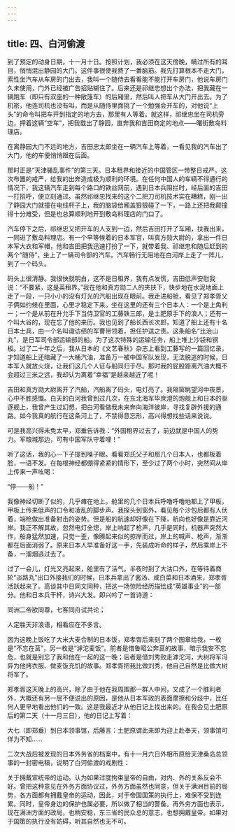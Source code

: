 ```yaml
---
---
---
```

title: 四、白河偷渡
---




到了预定的动身日期，十一月十日。按照计划，我必须在这天傍晚，瞒过所有的耳目，悄悄混出静园的大门。这件事很使我费了一番脑筋。我先打算根本不走大门，索性坐汽车从车房的门出去，我叫一个随侍去看看能不能打开车房门，他说车房门久未使用，门外已经被广告招贴糊住了。后来还是祁继忠想出个办法，把我藏在一辆跑车（即只有双座的一种敞篷车）的后厢里，然后叫人把车从大门开出去。为了机密，他连司机也没有叫，而是从随侍里面挑了一个勉强会开车的，对他说“上头”的命令叫把车开到指定的地方去，那里有人等着。就这样，祁继忠坐在司机旁边，押着这辆“空车”，把我载出了静园，直奔我和吉田商定的地点——曙街敷岛料理店。

在离静园大门不远的地方，吉田忠太郎坐在一辆汽车上等着，一看见我的汽车出了大门，他的车便悄悄跟在后面。

那时正是“天津骚乱事件”的第三天。日本租界和接近的中国管区一带整日戒严。这次布置的戒严，给我的出奔造成极为顺利的环境。在任何中国人的车辆不得通行的情况下，我这辆汽车走到每个路口的铁丝网前，遇到日本兵阻拦时，经后面的吉田一打招呼，便立刻通过。虽然祁继忠找来的这个二把刀司机技术实在糟糕，刚一出了静园大门就撞在电线杆子上，我的脑袋给厢盖狠狠碰了一下，一路上还把我颠撞得十分难受，但是也总算顺利地开到敷岛料理店的门口了。

汽车停下之后，祁继忠又把开车的人支到一边，然后吉田打开了车厢，扶我出来，一同进了敷岛料理店。有一个早等候着的日本军官，叫真方勋大尉的，拿出一件日本军大衣和军帽，他和吉田把我迅速打扮了一下，就带着我、祁继忠和随后赶到的两个“随侍”，坐上了一辆司令部的汽车。汽车畅行无阻地在白河岸上走了一阵儿，到了一个码头。

码头上很清静。我很快就明白，这不是日租界，我有点发慌，吉田低声安慰我说：“不要紧，这是英租界。”我在他和真方勋二人的夹扶下，快步地在水泥地面上走了一段，一只小小的没有灯光的汽船出现在眼前。我走进船舱，看见了郑孝胥父子俩如约候在里面，心里才稳定下来。坐在这里的还有三个日本人：一个是上角利一；一个是从前在升允手下当侍卫官的工藤铁三郎，是土肥原手下的浪人；还有一个叫大谷的，现在忘了他的来历。我也见到了船长西长次郎，知道了船上还有十名日本士兵，由一个名叫诹访绩的军曹带领着，担任护送之责。这条船名“比治山丸”，是日军司令部运输部的船。为了这次特殊的运输任务，船上堆上沙袋和钢板。过了二十年之后，我从日本的《文艺春秋》杂志上看到工藤写的一篇回忆录，才知道船上还暗藏了一大桶汽油，准备万一被中国军队发现，无法脱逃的时候，日本军人就放火烧，让我们这几个人证与船同归于尽。那时我的屁股距离汽油大概不会超过三米之远，我却认为离着“幸福”是越来越近了呢！

吉田和真方勋大尉离开了汽船，汽船离了码头，电灯亮了。我隔窗眺望河中夜景，心中不胜感慨。白天的白河我曾到过几次，在东北海军毕庶澄的炮舰上和日本的驱逐舰上，我曾产生过幻想，把白河看做我未来奔向海洋彼岸，寻找复辟外援的通路。如今我真的航行在这条河上了，不禁得意忘形，高兴得想找些话来说说。

可是我高兴得未免太早，郑垂告诉我：“外国租界过去了，前边就是中国人的势力。军粮城那边，可有中国军队守着哩！”

听了这话，我的心一下子提到嗓子眼。看看郑氏父子和那几个日本人，也都板着脸，一语不发。在每根神经都绷得紧紧的情形下，至少过了两个小时，突然间从岸上传来一声吆喝：

“停——船！”

我像神经切断了似的，几乎瘫在地上。舱里的几个日本兵呼噜呼噜地都上了甲板，甲板上传来低声的口令和凌乱的脚步声。我探头到窗外，看见每个沙包后都有人伏着，端枪做出准备射击的姿势。但是船的航速却好像在下降，航向也好像是靠近河岸。我正不解其故，忽然电灯全熄，岸上响起了枪声，几乎是同时，机器声突然大作，船身猛然加速，只觉一歪，像腾起来似的掠岸而过，岸上的喊声、枪声，渐渐都在后面消弱了。原来日本人早准备好这一手，先装成听命的样子，然后乘岸上不备，一溜烟逃过去了。

过了一会儿，灯光又亮起来，舱里有了活气。半夜时到了大沽口外，在等待着商轮“淡路丸”出口外接我们的时候，日本兵拿出了酱汤、咸白菜和日本酒来，郑孝胥活跃起来了。高谈其中日同文同种，把这一场惊险经历描绘成“英雄事业”的一部分。他和日本兵干杯，诗兴大发。即兴吟了一首诗道：

同洲二帝欲同尊，七客同舟试共论；

人定胜天非浪语，相看应在不多言。

因为这晚上饭吃了大米大麦合制的日本饭，郑孝胥后来刻了两个图章给我，一枚是“不忘在莒”，另一枚是“滹沱麦饭”。前者是借鲁昭公奔莒的故事，暗示我安不忘危，也就是别忘了我和他在一起的这一晚；后者是借刘秀败走滹沱河，大树将军冯异为他烤衣服、做麦饭充饥的故事。郑孝胥把我比做刘秀，他自己自然是比做大树将军了。

郑孝胥这天晚上的高兴，除了由于他在我周围那一群人中间，又成了一个胜利者外，大概还有另一层不便说出的原因，是他从日本军政的表面摩擦和分歧中，比任何人更早地看出他们的一致。这是我最近才从他日记上找出来的。在我会见土肥原后的第二天（十一月三日），他的日记上写着：

大七（即郑垂）到日本领事馆，后藤言：土肥原谓此来即为迎上赴奉天，领事馆可佯为不知……

二次大战后被发现的日本外务省的档案中，有十一月六日外相币原给天津桑岛总领事的一封密电稿，说明了白河偷渡的戏剧性：

关于拥戴宣统帝的运动。认为如果过度拘束皇帝的自由，对内、外的关系反会不好。曾把这种意见在外务方面协议过，外务方面虽然也同意，但关于满洲目前的局势，各方面都有拥戴皇帝的运动，因此，对于帝国国策的执行上，难保不受到连累。同时，皇帝身边的保护也属必要，所以做了相当的警备。再外务方面也表示，现在满洲方面的政局，也稍安稳，东三省的民众总的意志，也想拥戴皇帝。如果对于国策的执行没有妨碍，听其自然也无不可。